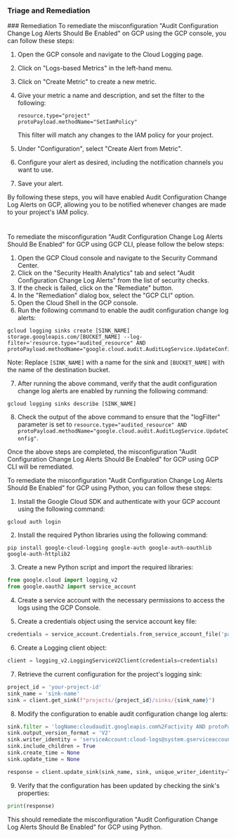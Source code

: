 
### Triage and Remediation
<Tabs>
<Tab title='Remediation'>
### Remediation

<AccordionGroup>
<Accordion title='Using Console' defaultOpen='true'>
To remediate the misconfiguration "Audit Configuration Change Log Alerts Should Be Enabled" on GCP using the GCP console, you can follow these steps:

1. Open the GCP console and navigate to the Cloud Logging page.
2. Click on "Logs-based Metrics" in the left-hand menu.
3. Click on "Create Metric" to create a new metric.
4. Give your metric a name and description, and set the filter to the following: 

    ```
    resource.type="project"
    protoPayload.methodName="SetIamPolicy"
    ```

    This filter will match any changes to the IAM policy for your project.

5. Under "Configuration", select "Create Alert from Metric".
6. Configure your alert as desired, including the notification channels you want to use.
7. Save your alert.

By following these steps, you will have enabled Audit Configuration Change Log Alerts on GCP, allowing you to be notified whenever changes are made to your project's IAM policy.

#
</Accordion>

<Accordion title='Using CLI'>
To remediate the misconfiguration "Audit Configuration Change Log Alerts Should Be Enabled" for GCP using GCP CLI, please follow the below steps:

1. Open the GCP Cloud console and navigate to the Security Command Center.
2. Click on the "Security Health Analytics" tab and select "Audit Configuration Change Log Alerts" from the list of security checks.
3. If the check is failed, click on the "Remediate" button.
4. In the "Remediation" dialog box, select the "GCP CLI" option.
5. Open the Cloud Shell in the GCP console.
6. Run the following command to enable the audit configuration change log alerts:

```
gcloud logging sinks create [SINK_NAME] storage.googleapis.com/[BUCKET_NAME] --log-filter='resource.type="audited_resource" AND protoPayload.methodName="google.cloud.audit.AuditLogService.UpdateConfig"'
```

Note: Replace `[SINK_NAME]` with a name for the sink and `[BUCKET_NAME]` with the name of the destination bucket.

7. After running the above command, verify that the audit configuration change log alerts are enabled by running the following command:

```
gcloud logging sinks describe [SINK_NAME]
```

8. Check the output of the above command to ensure that the "logFilter" parameter is set to `resource.type="audited_resource" AND protoPayload.methodName="google.cloud.audit.AuditLogService.UpdateConfig"`.

Once the above steps are completed, the misconfiguration "Audit Configuration Change Log Alerts Should Be Enabled" for GCP using GCP CLI will be remediated.
</Accordion>

<Accordion title='Using Python'>
To remediate the misconfiguration "Audit Configuration Change Log Alerts Should Be Enabled" for GCP using Python, you can follow these steps:

1. Install the Google Cloud SDK and authenticate with your GCP account using the following command:
```
gcloud auth login
```

2. Install the required Python libraries using the following command:
```
pip install google-cloud-logging google-auth google-auth-oauthlib google-auth-httplib2
```

3. Create a new Python script and import the required libraries:
```python
from google.cloud import logging_v2
from google.oauth2 import service_account
```

4. Create a service account with the necessary permissions to access the logs using the GCP Console.

5. Create a credentials object using the service account key file:
```python
credentials = service_account.Credentials.from_service_account_file('path/to/keyfile.json')
```

6. Create a Logging client object:
```python
client = logging_v2.LoggingServiceV2Client(credentials=credentials)
```

7. Retrieve the current configuration for the project's logging sink:
```python
project_id = 'your-project-id'
sink_name = 'sink-name'
sink = client.get_sink(f"projects/{project_id}/sinks/{sink_name}")
```

8. Modify the configuration to enable audit configuration change log alerts:
```python
sink.filter = 'logName:cloudaudit.googleapis.com%2Factivity AND protoPayload.methodName:google.cloud.resourcemanager.v1.Projects.Update'
sink.output_version_format = 'V2'
sink.writer_identity = 'serviceAccount:cloud-logs@system.gserviceaccount.com'
sink.include_children = True
sink.create_time = None
sink.update_time = None

response = client.update_sink(sink_name, sink, unique_writer_identity=True)
```

9. Verify that the configuration has been updated by checking the sink's properties:
```python
print(response)
```

This should remediate the misconfiguration "Audit Configuration Change Log Alerts Should Be Enabled" for GCP using Python.
</Accordion>

</AccordionGroup>
</Tab>
</Tabs>
